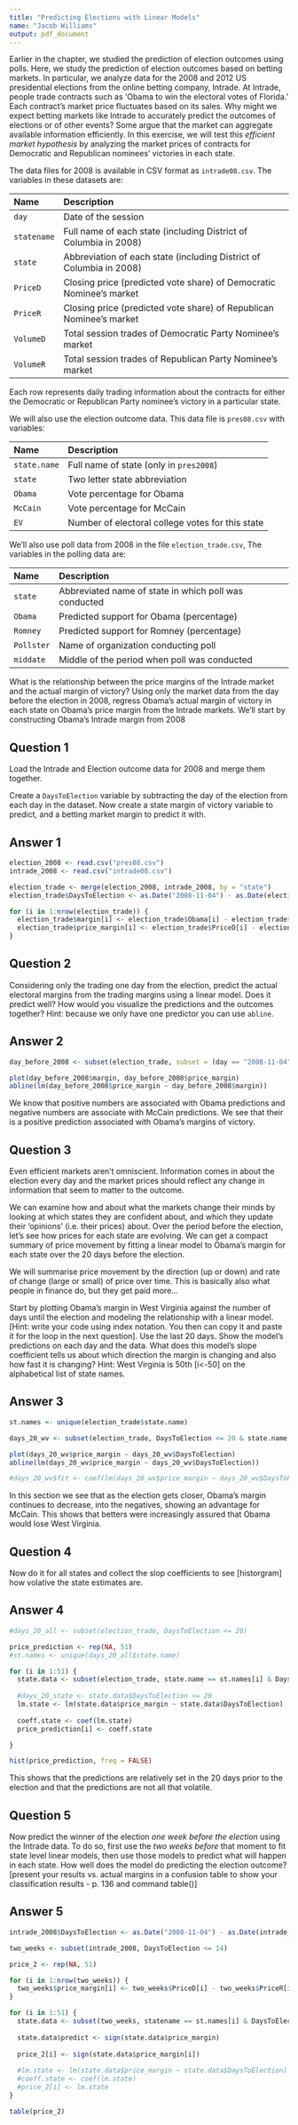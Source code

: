 ```yaml
---
title: "Predicting Elections with Linear Models"
name: "Jacob Williams"
output: pdf_document
---
```


Earlier in the chapter, we studied the prediction of election outcomes
using polls.  Here, we study the prediction of election outcomes based
on betting markets.  In particular, we analyze data for the 2008 and
2012 US presidential elections from the online betting company,
Intrade.  At Intrade, people trade contracts such as 'Obama to win
the electoral votes of Florida.'  Each contract's market price
fluctuates based on its sales.  Why might we expect betting markets
like Intrade to accurately predict the outcomes of elections or of
other events?  Some argue that the market can aggregate available
information efficiently.  In this exercise, we will test this 
*efficient market hypothesis* by analyzing the market prices of
contracts for Democratic and Republican nominees' victories in each
state.

The data files for 2008 is available in CSV format as
`intrade08.csv`. The variables in these datasets are:

 Name                Description
 ------------------- ---------------------------------------------------------
 `day`               Date of the session 
 `statename`         Full name of each state (including District of Columbia in 2008) 
 `state`             Abbreviation of each state (including District of Columbia in 2008)
 `PriceD`            Closing price (predicted vote share) of Democratic Nominee's market
 `PriceR`            Closing price (predicted vote share) of Republican Nominee's market 
 `VolumeD`           Total session trades of Democratic Party Nominee's market
 `VolumeR`           Total session trades of Republican Party Nominee's market 

Each row represents daily trading
information about the contracts for either the Democratic or
Republican Party nominee's victory in a particular state. 

We will also
use the election outcome data.  This data file is `pres08.csv` with variables:

 Name                 Description
 -------------------- ---------------------------------------------------------
 `state.name`         Full name of state (only in `pres2008`)
 `state`              Two letter state abbreviation
 `Obama`              Vote percentage for Obama
 `McCain`             Vote percentage for McCain
 `EV`                 Number of electoral college votes for this state
 
We'll also use poll data from 2008 in the file `election_trade.csv`,  The variables in the polling data are:
  
 Name                 Description
 -------------------- ---------------------------------------------------------
 `state`              Abbreviated name of state in which poll was conducted 
 `Obama`              Predicted support for Obama (percentage)
 `Romney`             Predicted support for Romney (percentage) 
 `Pollster`           Name of organization conducting poll 
 `middate`            Middle of the period when poll was conducted 

What is the relationship between the price margins of the Intrade market and the actual margin of victory? Using only the market data from the day before the election in 2008, regress Obama’s actual margin of victory in each state on Obama’s price margin from the Intrade markets. We’ll start by constructing Obama’s Intrade margin from 2008

## Question 1

Load the Intrade and Election outcome data for 2008 and merge them together.

Create a `DaysToElection` variable by subtracting the day of the election from each day in the dataset.  Now create a state margin of victory variable to predict, and a betting market margin to predict it with.

## Answer 1 

```r
election_2008 <- read.csv("pres08.csv")
intrade_2008 <- read.csv("intrade08.csv")

election_trade <- merge(election_2008, intrade_2008, by = "state")
election_trade$DaysToElection <- as.Date("2008-11-04") - as.Date(election_trade$day)

for (i in 1:nrow(election_trade)) {
  election_trade$margin[i] <- election_trade$Obama[i] - election_trade$McCain[i]
  election_trade$price_margin[i] <- election_trade$PriceD[i] - election_trade$PriceR[i]
}
```


## Question 2

Considering only the trading one day from the election, predict the actual electoral margins from the trading margins using a linear model.  Does it predict well? How would you visualize the predictions and the outcomes together?  Hint: because we only have one predictor you can use `abline`.

## Answer 2

```r
day_before_2008 <- subset(election_trade, subset = (day == "2008-11-04"))

plot(day_before_2008$margin, day_before_2008$price_margin)
abline(lm(day_before_2008$price_margin ~ day_before_2008$margin))

```
We know that positive numbers are associated with Obama predictions and negative numbers are associate with McCain predictions. We see that their is a positive prediction associated with Obama's margins of victory. 

## Question 3

Even efficient markets aren’t omniscient. Information comes in about the election every day and the market prices should reflect any change in information that seem to matter to the outcome.

We can examine how and about what the markets change their minds by looking at which states they are confident about, and which they update their ‘opinions’ (i.e. their prices) about. Over the period before the election, let’s see how prices for each state are evolving. We can get a compact summary of price movement by fitting a linear model to Obama’s margin for each state over the 20 days before the election.

We will summarise price movement by the direction (up or down) and rate of change (large or small) of price over time. This is basically also what people in finance do, but they get paid more…

Start by plotting Obama’s margin in West Virginia against the number of days until the election and modeling the relationship with a linear model. [Hint: write your code using index notation. You then can copy it and paste it for the loop in the next question]. Use the last 20 days.  Show the model's predictions on each day and the data.  What does this model's slope coefficient tells us about which direction the margin is changing and also how fast it is changing? Hint: West Virginia is 50th [i<-50] on the alphabetical list of state names.

## Answer 3

```r
st.names <- unique(election_trade$state.name)

days_20_wv <- subset(election_trade, DaysToElection <= 20 & state.name == "West Virginia")

plot(days_20_wv$price_margin ~ days_20_wv$DaysToElection)
abline(lm(days_20_wv$price_margin ~ days_20_wv$DaysToElection))

#days_20_wv$fit <- coef(lm(days_20_wv$price_margin ~ days_20_wv$DaysToElection))

```
In this section we see that as the election gets closer, Obama's margin continues to decrease, into the negatives, showing an advantage for McCain. This shows that betters were increasingly assured that Obama would lose West Virginia. 

## Question 4 

Now do it for all states and collect the slop coefficients to see [historgram] how volative the state estimates are.

## Answer 4

```r
#days_20_all <- subset(election_trade, DaysToElection <= 20)

price_prediction <- rep(NA, 51)
#st.names <- unique(days_20_all$state.name)

for (i in 1:51) {
  state.data <- subset(election_trade, state.name == st.names[i] & DaysToElection <= 20)
  
  #days_20_state <- state.data$DaysToElection <= 20
  lm.state <- lm(state.data$price_margin ~ state.data$DaysToElection)
  
  coeff.state <- coef(lm.state)
  price_prediction[i] <- coeff.state

}

hist(price_prediction, freq = FALSE)

```
This shows that the predictions are relatively set in the 20 days prior to the election and that the predictions are not all that volatile. 



## Question 5

Now predict the winner of the election *one week before the election* using the Intrade data. To do so, first use the *two weeks before* that moment to fit state level linear models, then use those models to predict what will happen in each state.  How well does the model do predicting the election outcome? [present your results vs. actual margins in a confusion table to show your classification results - p. 136 and command table()]

## Answer 5

```r
intrade_2008$DaysToElection <- as.Date("2008-11-04") - as.Date(intrade_2008$day)

two_weeks <- subset(intrade_2008, DaysToElection <= 14)

price_2 <- rep(NA, 51)

for (i in 1:nrow(two_weeks)) {
  two_weeks$price_margin[i] <- two_weeks$PriceD[i] - two_weeks$PriceR[i]
}

for (i in 1:51) {
  state.data <- subset(two_weeks, statename == st.names[i] & DaysToElection == 14)
  
  state.data$predict <- sign(state.data$price_margin)
  
  price_2[i] <- sign(state.data$price_margin[i])
  
  #lm.state <- lm(state.data$price_margin ~ state.data$DaysToElection)
  #coeff.state <- coef(lm.state)
  #price_2[i] <- lm.state
}

table(price_2)

```

